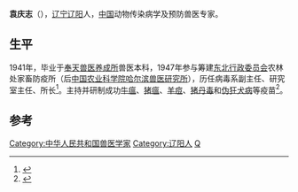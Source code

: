 {{Infobox person
| 姓名     = 袁庆志
| 图像     = 袁庆志.png|180px
| 图像说明 = 1963年《[[人民画报|人民画报]]》上刊载的袁庆志像
| 出生日期 = 1921年1月30日
| 出生地   = {{ROC-1912}}[[辽宁|辽宁]][[辽阳|辽阳]]
| 死亡日期 = {{Death date and age|1988|6|11|1921|1|30}}
| 死亡地   = 
| 国籍       = {{PRC}}
| 籍贯       = 
| 别名     = 
| 知名于   = 
| 职业     = 农学家
| 母校 = [[奉天兽医养成所|奉天兽医养成所]]
}}
'''袁庆志'''（{{bd|1921年|1月30日|1988年|6月11日|catIdx=Y袁}}），[[辽宁|辽宁]][[辽阳|辽阳]]人，[[中国|中国]]动物传染病学及预防兽医专家。

==生平 ==
1941年，毕业于[[奉天兽医养成所|奉天兽医养成所]]兽医本科，1947年参与筹建[[东北行政委员会|东北行政委员会]]农林处家畜防疫所（后[[中国农业科学院|中国农业科学院]][[哈尔滨兽医研究所|哈尔滨兽医研究所]]），历任病毒系副主任、研究室主任、所长<ref>{{cite journal|title=我国著名的兽医微生物学与免疫专家——原哈尔滨兽医研究所所长袁庆志|journal=《畜牧兽医科技信息》|year=2008年|issue=1|url=http://www.cnki.com.cn/Article/CJFDTotal-XMKX2008S1013.htm|access-date=2014-03-15|archive-date=2014-03-15|archive-url=https://web.archive.org/web/20140315201602/http://www.cnki.com.cn/Article/CJFDTotal-XMKX2008S1013.htm|dead-url=no}}</ref>。主持并研制成功[[牛瘟|牛瘟]]、[[猪瘟|猪瘟]]、[[羊痘|羊痘]]、[[猪丹毒|猪丹毒]]和[[伪狂犬病|伪狂犬病]]等疫苗<ref>{{cite news|title=为新中国动物防疫建奇功 ——记全国农业劳动模范 袁庆志|url=http://www.haosiliao.net/news/10/33949.html|accessdate=2014-03-15|newspaper=好饲料网|archive-date=2014-03-15|archive-url=https://web.archive.org/web/20140315185514/http://www.haosiliao.net/news/10/33949.html|dead-url=yes}}</ref>。

==参考==
{{reflist}}

[[Category:中华人民共和国兽医学家|Category:中华人民共和国兽医学家]]
[[Category:辽阳人|Category:辽阳人]]
[[Category:袁姓|Q]]